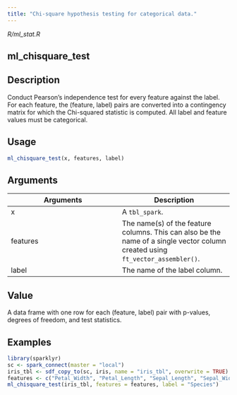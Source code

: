 ```yaml
---
title: "Chi-square hypothesis testing for categorical data."
---
```


*R/ml_stat.R*

## ml_chisquare_test

## Description
Conduct Pearson's independence test for every feature against the   label. For each feature, the (feature, label) pairs are converted   into a contingency matrix for which the Chi-squared statistic is   computed. All label and feature values must be categorical. 


## Usage
```r
ml_chisquare_test(x, features, label) 
```

## Arguments
|Arguments|Description|
|---|---|
| x | A `tbl_spark`. |
| features | The name(s) of the feature columns. This can also be the name of a single vector column created using `ft_vector_assembler()`. |
| label | The name of the label column. |



## Value
A data frame with one row for each (feature, label) pair with p-values,   degrees of freedom, and test statistics. 


## Examples
```r
library(sparklyr)
sc <- spark_connect(master = "local") 
iris_tbl <- sdf_copy_to(sc, iris, name = "iris_tbl", overwrite = TRUE) 
features <- c("Petal_Width", "Petal_Length", "Sepal_Length", "Sepal_Width") 
ml_chisquare_test(iris_tbl, features = features, label = "Species") 
```


